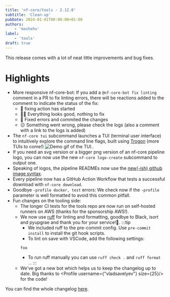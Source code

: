 ```yaml
---
title: 'nf-core/tools - 2.12.0'
subtitle: 'Clean-up'
pubDate: 2024-01-01T00:00:00+01:00
authors:
    - 'mashehu'
label:
    - 'tools'
draft: true
---
```



This release comes with a lot of neat little improvements and bug fixes.

# Highlights

-   More responsive nf-core-bot: If you add a `@nf-core-bot fix linting`
    comment in a PR to fix linting errors, there will be reactions added
    to the comment to indicate the status of the fix:
    -   👀 fixing action has started
    -   👍🏻 Everything looks good, nothing to fix
    -   🎉 Fixed errors and commited the changes
    -   😕 Something went wrong, please check the logs (also a comment with a link
        to the logs is added)
-   The `nf-core tui` subcommand launches a TUI (terminal user interface) to
    intuitively explore the command line flags, built using
    [Trogon](https://github.com/Textualize/trogon) (more TUIs to come!)
    <img src={tui.src} alt="Demo gif of the TUI." />.
-   If you need an svg version or a bigger png version of an nf-core pipeline logo,
    you can now use the new `nf-core logo-create` subcommand to output one.
-   Speaking of logos, the pipeline READMEs now use the [new(-ish) github image syntax](https://github.blog/changelog/2022-08-15-specify-theme-context-for-images-in-markdown-ga/).
-   Every pipeline now has a GitHub Action Workflow that tests a
    successful download with `nf-core download`.
-   Goodbye `-profile docker, test` errors: We check now if the `-profile` parameter is
    well formatted to avoid this common pitfall.
-   Fun changes on the tooling side:
    -   The longer CI tests for the tools repo are now run on self-hosted runners on
        AWS (thanks for the sponsorship AWS!).
    -   We now use [ruff](https://github.com/astral-sh/ruff) for linting and formatting, goodbye to Black, isort and pyupgrae
        and thank you for your service!🫡.
        :::tip
        -   We included ruff to the pre-commit config. Use `pre-commit install` to install the git hook scripts.
        -   To lint on save with VSCode, add the following settings:
        ```
        foo
        ```
        -   To run ruff manually you can use `ruff check .` and `ruff format .`.
            :::
    -   We've got a new bot which helps us to keep the changelog up to date.
        Big thanks to <Profile username={"vladsavelyev"} size={25}/> for the code!

You can find the whole changelog [here](https://github.com/nf-core/tools/blob/2.12.0/CHANGELOG.md).

